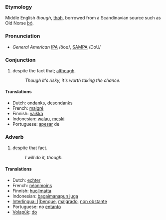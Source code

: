 ===Etymology===
Middle English ''though'', [[thoh]], borrowed from a Scandinavian source such as Old Norse [[þó]].

===Pronunciation===
*''General American'' [[w:IPA|IPA]] /ðoʊ/, [[w:SAMPA|SAMPA]] /DoU/

===Conjunction===
#despite the fact that; [[although]].
#:''Though it's risky, it's worth taking the chance.''

==== Translations ====
*Dutch: [[ondanks]], [[desondanks]]
*French: [[malgré]]
*Finnish: [[vaikka]]
*Indonesian: [[walau]], [[meski]]
*Portuguese: [[apesar]] de

===Adverb===
#despite that fact.
#:''I will do it, though.''

==== Translations ====
*Dutch: [[echter]]
*French: [[néanmoins]]
*Finnish: [[huolimatta]]
*Indonesian: [[bagaimanapun juga]]
*[[Interlingua: [[benque]], [[malgrado]], [[non obstante]]
*Portuguese:  no [[entanto]]
*[[Volapük]]: [[do]]